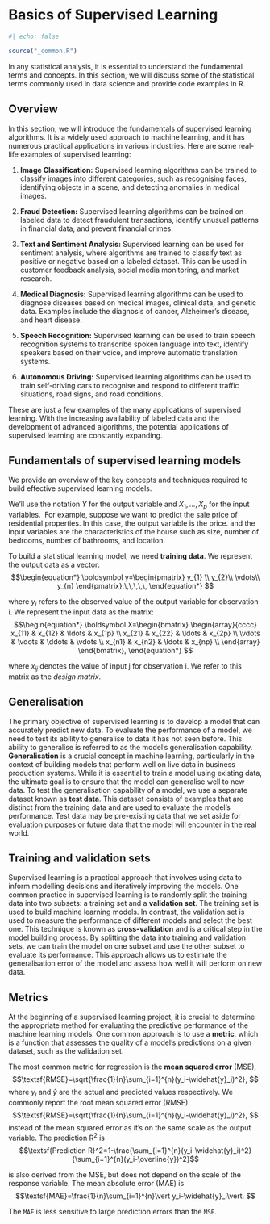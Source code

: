 # Basics of Supervised Learning {#sec-basic-supervised-lear}

```r
#| echo: false

source("_common.R")
```

In any statistical analysis, it is essential to understand the fundamental terms and concepts. In this section, we will discuss some of the statistical terms commonly used in data science and provide code examples in R.

## Overview

In this section, we will introduce the fundamentals of supervised learning algorithms. It is a widely used approach to machine learning, and it has numerous practical applications in various industries. Here are some real-life examples of supervised learning:

1.  **Image Classification:** Supervised learning algorithms can be trained to classify images into different categories, such as recognising faces, identifying objects in a scene, and detecting anomalies in medical images.

2.  **Fraud Detection:** Supervised learning algorithms can be trained on labeled data to detect fraudulent transactions, identify unusual patterns in financial data, and prevent financial crimes.

3.  **Text and Sentiment Analysis:** Supervised learning can be used for sentiment analysis, where algorithms are trained to classify text as positive or negative based on a labeled dataset. This can be used in customer feedback analysis, social media monitoring, and market research.

4.  **Medical Diagnosis:** Supervised learning algorithms can be used to diagnose diseases based on medical images, clinical data, and genetic data. Examples include the diagnosis of cancer, Alzheimer's disease, and heart disease.

5.  **Speech Recognition:** Supervised learning can be used to train speech recognition systems to transcribe spoken language into text, identify speakers based on their voice, and improve automatic translation systems.

6.  **Autonomous Driving:** Supervised learning algorithms can be used to train self-driving cars to recognise and respond to different traffic situations, road signs, and road conditions.

These are just a few examples of the many applications of supervised learning. With the increasing availability of labeled data and the development of advanced algorithms, the potential applications of supervised learning are constantly expanding.

## Fundamentals of supervised learning models

We provide an overview of the key concepts and techniques required to build effective supervised learning models.

We’ll use the notation $Y$ for the output variable and $X_1,\ldots, X_p$ for the input variables.  For example, suppose we want to predict the sale price of residential properties. In this case, the output variable is the price. and the input variables are the characteristics of the house such as size, number of bedrooms, number of bathrooms, and location.

To build a statistical learning model, we need **training data**. We represent the output data as a vector: $$\begin{equation*}       \boldsymbol y=\begin{pmatrix}             y_{1} \\             y_{2}\\             \vdots\\             y_{n} \end{pmatrix},\,\,\,\,\, \end{equation*} $$

where $y_i$ refers to the observed value of the output variable for observation i. We represent the input data as the matrix: $$\begin{equation*}   \boldsymbol X=\begin{bmatrix}               \begin{array}{cccc}                 x_{11} & x_{12} &  \ldots & x_{1p} \\                 x_{21} & x_{22} &  \ldots & x_{2p} \\                 \vdots & \vdots  & \ddots & \vdots \\                 x_{n1} & x_{n2} &  \ldots & x_{np} \\               \end{array}    \end{bmatrix},       \end{equation*} $$

where $x_{ij}$ denotes the value of input j for observation i. We refer to this matrix as the *design matrix*.

## Generalisation

The primary objective of supervised learning is to develop a model that can accurately predict new data. To evaluate the performance of a model, we need to test its ability to generalise to data it has not seen before. This ability to generalise is referred to as the model’s generalisation capability. **Generalisation** is a crucial concept in machine learning, particularly in the context of building models that perform well on live data in business production systems. While it is essential to train a model using existing data, the ultimate goal is to ensure that the model can generalise well to new data. To test the generalisation capability of a model, we use a separate dataset known as **test data**. This dataset consists of examples that are distinct from the training data and are used to evaluate the model’s performance. Test data may be pre-existing data that we set aside for evaluation purposes or future data that the model will encounter in the real world.

## Training and validation sets

Supervised learning is a practical approach that involves using data to inform modelling decisions and iteratively improving the models. One common practice in supervised learning is to randomly split the training data into two subsets: a training set and a **validation set**. The training set is used to build machine learning models. In contrast, the validation set is used to measure the performance of different models and select the best one. This technique is known as **cross-validation** and is a critical step in the model building process. By splitting the data into training and validation sets, we can train the model on one subset and use the other subset to evaluate its performance. This approach allows us to estimate the generalisation error of the model and assess how well it will perform on new data.

## Metrics

At the beginning of a supervised learning project, it is crucial to determine the appropriate method for evaluating the predictive performance of the machine learning models. One common approach is to use a **metric**, which is a function that assesses the quality of a model’s predictions on a given dataset, such as the validation set.

The most common metric for regression is the **mean squared error** (MSE), $$\textsf{RMSE}=\sqrt{\frac{1}{n}\sum_{i=1}^{n}(y_i-\widehat{y}_i)^2}, $$ where $y_i$ and $\widehat{y}$ are the actual and predicted values respectively. We commonly report the root mean squared error (RMSE) $$\textsf{RMSE}=\sqrt{\frac{1}{n}\sum_{i=1}^{n}(y_i-\widehat{y}_i)^2}, $$ instead of the mean squared error as it's on the same scale as the output variable. The prediction $\text{R}^2$ is $$\textsf{Prediction R}^2=1-\frac{\sum_{i=1}^{n}(y_i-\widehat{y}_i)^2}{\sum_{i=1}^{n}(y_i-\overline{y})^2}$$

is also derived from the MSE, but does not depend on the scale of the response variable. The mean absolute error (MAE) is $$\textsf{MAE}=\frac{1}{n}\sum_{i=1}^{n}\vert y_i-\widehat{y}_i\vert. $$

The `MAE` is less sensitive to large prediction errors than the `MSE`.
